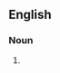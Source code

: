 ==English==

===Noun===
{{head|en|noun form|head=[[cast]] [[fossil]]s}}

# {{plural of|cast fossil|lang=en}}